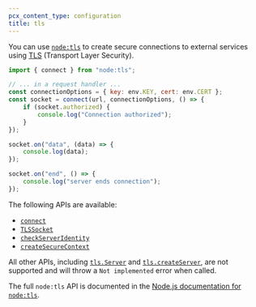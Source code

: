 ```yaml
---
pcx_content_type: configuration
title: tls
---
```



<Render file="nodejs-compat-howto" />

You can use [`node:tls`](https://nodejs.org/api/tls.html) to create secure connections to
external services using [TLS](https://developer.mozilla.org/en-US/docs/Web/Security/Transport_Layer_Security) (Transport Layer Security).

```js
import { connect } from "node:tls";

// ... in a request handler ...
const connectionOptions = { key: env.KEY, cert: env.CERT };
const socket = connect(url, connectionOptions, () => {
	if (socket.authorized) {
		console.log("Connection authorized");
	}
});

socket.on("data", (data) => {
	console.log(data);
});

socket.on("end", () => {
	console.log("server ends connection");
});
```

The following APIs are available:

- [`connect`](https://nodejs.org/api/tls.html#tlsconnectoptions-callback)
- [`TLSSocket`](https://nodejs.org/api/tls.html#class-tlstlssocket)
- [`checkServerIdentity`](https://nodejs.org/api/tls.html#tlscheckserveridentityhostname-cert)
- [`createSecureContext`](https://nodejs.org/api/tls.html#tlscreatesecurecontextoptions)

All other APIs, including [`tls.Server`](https://nodejs.org/api/tls.html#class-tlsserver) and [`tls.createServer`](https://nodejs.org/api/tls.html#tlscreateserveroptions-secureconnectionlistener),
are not supported and will throw a `Not implemented` error when called.

The full `node:tls` API is documented in the [Node.js documentation for `node:tls`](https://nodejs.org/api/tls.html).
